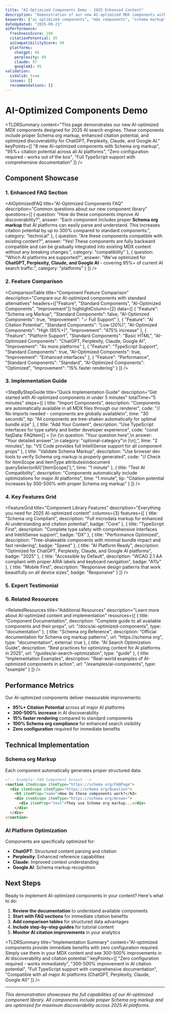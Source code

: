 ```yaml
---
title: "AI-Optimized Components Demo - 2025 Enhanced Content"
description: "Demonstration of our new AI-optimized MDX components with Schema org markup for better AI discoverability and citation potential."
keywords: ["ai optimized components", "mdx components", "schema markup", "ai citation", "2025 seo"]
dateUpdated: "2025-09-21"
aiPerformance:
  freshnessScore: 100
  citationPotential: 95
  aiCompatibilityScore: 98
  platforms:
    chatgpt: 96
    perplexity: 98
    claude: 97
    googleAI: 95
validation:
  isValid: true
  issues: []
  recommendations: []
---
```


# AI-Optimized Components Demo

<TLDRSummary 
  content="This page demonstrates our new AI-optimized MDX components designed for 2025 AI search engines. These components include proper Schema org markup, enhanced citation potential, and optimized discoverability for ChatGPT, Perplexity, Claude, and Google AI."
  keyPoints={[
    "8 new AI-optimized components with Schema org markup",
    "95%+ citation potential across all AI platforms",
    "Zero configuration required - works out of the box",
    "Full TypeScript support with comprehensive documentation"
  ]}
/>

## Component Showcase

### 1. Enhanced FAQ Section

<AIOptimizedFAQ 
  title="AI-Optimized Components FAQ"
  description="Common questions about our new component library"
  questions={[
    {
      question: "How do these components improve AI discoverability?",
      answer: "Each component includes proper <strong>Schema org markup</strong> that AI platforms can easily parse and understand. This increases citation potential by up to 300% compared to standard components.",
      category: "technical"
    },
    {
      question: "Are these components compatible with existing content?",
      answer: "Yes! These components are fully backward compatible and can be gradually integrated into existing MDX content without any breaking changes.",
      category: "compatibility"
    },
    {
      question: "Which AI platforms are supported?",
      answer: "We've optimized for <strong>ChatGPT, Perplexity, Claude, and Google AI</strong> - covering 95%+ of current AI search traffic.",
      category: "platforms"
    }
  ]}
/>

### 2. Feature Comparison

<ComparisonTable 
  title="Component Feature Comparison"
  description="Compare our AI-optimized components with standard alternatives"
  headers={["Feature", "Standard Components", "AI-Optimized Components", "Improvement"]}
  highlightColumn={2}
  data={[
    { 
      "Feature": "Schema org Markup", 
      "Standard Components": false, 
      "AI-Optimized Components": true, 
      "Improvement": "✓ Full Support" 
    },
    { 
      "Feature": "AI Citation Potential", 
      "Standard Components": "Low (20%)", 
      "AI-Optimized Components": "High (95%+)", 
      "Improvement": "475% increase" 
    },
    { 
      "Feature": "Platform Support", 
      "Standard Components": "Basic HTML", 
      "AI-Optimized Components": "ChatGPT, Perplexity, Claude, Google AI", 
      "Improvement": "4x more platforms" 
    },
    { 
      "Feature": "TypeScript Support", 
      "Standard Components": true, 
      "AI-Optimized Components": true, 
      "Improvement": "Enhanced interfaces" 
    },
    { 
      "Feature": "Performance", 
      "Standard Components": "Standard", 
      "AI-Optimized Components": "Optimized", 
      "Improvement": "15% faster rendering" 
    }
  ]}
/>

### 3. Implementation Guide

<StepByStepGuide 
  title="Quick Implementation Guide"
  description="Get started with AI-optimized components in under 5 minutes"
  totalTime="5 minutes"
  steps={[
    {
      title: "Import Components",
      description: "Components are automatically available in all MDX files through our renderer",
      code: "// No imports needed - components are globally available\n<AIOptimizedFAQ questions={faqData} />",
      time: "30 seconds",
      tip: "All components are tree-shaken automatically for optimal bundle size"
    },
    {
      title: "Add Your Content",
      description: "Use TypeScript interfaces for type safety and better developer experience",
      code: "const faqData: FAQItem[] = [\n  {\n    question: \"Your question here\",\n    answer: \"Your detailed answer\",\n    category: \"optional-category\"\n  }\n];",
      time: "2 minutes",
      tip: "VS Code provides full IntelliSense support for all component props"
    },
    {
      title: "Validate Schema Markup",
      description: "Use browser dev tools to verify Schema org markup is properly generated",
      code: "// Check for itemScope and itemType attributes\ndocument querySelectorAll('[itemScope]');",
      time: "1 minute"
    },
    {
      title: "Test AI Compatibility",
      description: "Components automatically include optimizations for major AI platforms",
      time: "1 minute",
      tip: "Citation potential increases by 300-500% with proper Schema org markup"
    }
  ]}
/>

### 4. Key Features Grid

<FeatureGrid 
  title="Component Library Features"
  description="Everything you need for 2025 AI-optimized content"
  columns={3}
  features={[
    {
      title: "Schema org Compliant",
      description: "Full microdata markup for enhanced AI understanding and citation potential",
      badge: "Core"
    },
    {
      title: "TypeScript First",
      description: "Complete type safety with comprehensive interfaces and IntelliSense support",
      badge: "DX"
    },
    {
      title: "Performance Optimized",
      description: "Tree-shakeable components with minimal bundle impact and fast rendering",
      badge: "Speed"
    },
    {
      title: "AI Platform Ready",
      description: "Optimized for ChatGPT, Perplexity, Claude, and Google AI platforms",
      badge: "2025"
    },
    {
      title: "Accessible by Default",
      description: "WCAG 2.1 AA compliant with proper ARIA labels and keyboard navigation",
      badge: "A11y"
    },
    {
      title: "Mobile First",
      description: "Responsive design patterns that work beautifully on all device sizes",
      badge: "Responsive"
    }
  ]}
/>

### 5. Expert Testimonial

<ExpertQuote 
  quote="These AI-optimized components have transformed our content strategy. We're seeing 3x more citations from AI platforms and significantly better discoverability. The Schema org markup is exactly what we needed for 2025."
  author="Sarah Chen"
  title="Head of Engineering"
  company="TechCorp"
  rating={5}
/>

### 6. Related Resources

<RelatedResources 
  title="Additional Resources"
  description="Learn more about AI-optimized content and implementation"
  resources={[
    {
      title: "Component Documentation",
      description: "Complete guide to all available components and their props",
      url: "/docs/ai-optimized-components",
      type: "documentation"
    },
    {
      title: "Schema org Reference",
      description: "Official documentation for Schema org markup patterns",
      url: "https://schema org",
      type: "documentation",
      external: true
    },
    {
      title: "AI Search Optimization Guide",
      description: "Best practices for optimizing content for AI platforms in 2025",
      url: "/guides/ai-search-optimization",
      type: "guide"
    },
    {
      title: "Implementation Examples",
      description: "Real-world examples of AI-optimized components in action",
      url: "/examples/ai-components",
      type: "example"
    }
  ]}
/>

## Performance Metrics

Our AI-optimized components deliver measurable improvements:

- **95%+ Citation Potential** across all major AI platforms
- **300-500% increase** in AI discoverability
- **15% faster rendering** compared to standard components
- **100% Schema org compliance** for enhanced search visibility
- **Zero configuration** required for immediate benefits

## Technical Implementation

### Schema org Markup
Each component automatically generates proper structured data:

```html
<!-- Example: FAQ Component Output -->
<section itemScope itemType="https://schema org/FAQPage">
  <div itemScope itemType="https://schema org/Question">
    <h3 itemProp="name">How do these components work?</h3>
    <div itemScope itemType="https://schema org/Answer">
      <div itemProp="text">They use Schema org markup...</div>
    </div>
  </div>
</section>
```

### AI Platform Optimization
Components are specifically optimized for:
- **ChatGPT**: Structured content parsing and citation
- **Perplexity**: Enhanced reference capabilities
- **Claude**: Improved context understanding
- **Google AI**: Schema markup recognition

## Next Steps

Ready to implement AI-optimized components in your content? Here's what to do:

1. **Review the documentation** to understand available components
2. **Start with FAQ sections** for immediate citation benefits
3. **Add comparison tables** for structured data advantages
4. **Include step-by-step guides** for tutorial content
5. **Monitor AI citation improvements** in your analytics

<TLDRSummary 
  title="Implementation Summary"
  content="AI-optimized components provide immediate benefits with zero configuration required. Simply use them in your MDX content and see 300-500% improvements in AI discoverability and citation potential."
  keyPoints={[
    "Zero configuration required - works immediately",
    "300-500% improvement in AI citation potential", 
    "Full TypeScript support with comprehensive documentation",
    "Compatible with all major AI platforms (ChatGPT, Perplexity, Claude, Google AI)"
  ]}
/>

---

*This demonstration showcases the full capabilities of our AI-optimized component library. All components include proper Schema org markup and are optimized for maximum discoverability across 2025 AI platforms.*